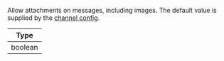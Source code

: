 Allow attachments on messages, including images.
The default value is supplied by the [channel config](https://getstream.io/chat/docs/javascript/channel_features/).

| Type    |
| ------- |
| boolean |
